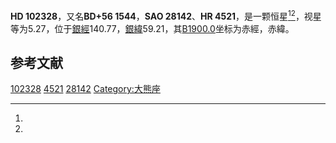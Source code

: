 {{Starbox begin
| name = HD 102328
}}
{{Starbox observe
| epoch = [[J2000.0|J2000.0]]
| constell = {{星座名待查}}<ref name=SIMBAD>{{cite web
 | url=http://simbad.u-strasbg.fr/simbad/sim-id?Ident=HR+4521
 | title =Pulsating variable Star
 | publisher=Centre de Données astronomiques de Strasbourg
 | work=SIMBAD
 | accessdate=2012-07-13}}</ref><ref name=DATA>{{cite web
 | url=http://vizier.u-strasbg.fr/viz-bin/VizieR-5?-out.add=.&-source=5050&-corr=PK=HR&-out.max=9999&HR=4521
 | title=VizieR Detailed Page
 | accessdate=2012-07-13
 | archive-date=2016-03-05
 | archive-url=https://web.archive.org/web/20160305032529/http://vizier.u-strasbg.fr/viz-bin/VizieR-5?-out.add=.&-source=5050&-corr=PK=HR&-out.max=9999&HR=4521
 | dead-url=no
 }}</ref>
| 星官 = 
| ra = {{RA|11|46|55.6}}<ref name=SIMBAD /><ref name=DATA />
| dec = {{DEC|+55|37|42}}<ref name=SIMBAD /><ref name=DATA />
| appmag_v = 5.27<ref name=SIMBAD /><ref name=DATA />
}}
{{Starbox character
| class = K2.5IIIbCN1Ca1<ref name=SIMBAD /><ref name=DATA />
| b-v = 1.27<ref name=SIMBAD /><ref name=DATA />
| u-b = 1.48<ref name=SIMBAD /><ref name=DATA />
| r-i = 0.6<ref name=SIMBAD /><ref name=DATA />
| variable = 
}}
{{Starbox astrometry
| radial_v = 1.48
| prop_mo_ra = 2
| parallax = 
| p_error = 
}}
{{Starbox catalog
| names =BD+56 1544，[[SAO星表|SAO]] 28142，[[HD星表|HD]] 102328，[[HR星表|HR]] 4521}}
{{Starbox reference |Simbad=HR+4521}}
{{Starbox end}}

'''HD 102328'''，又名'''BD+56 1544'''，'''SAO 28142'''、'''HR 4521'''，是一颗恒星<ref name=SIMBAD /><ref name=DATA />，视星等为5.27，位于[[銀道座標系|銀經]]140.77，[[銀道座標系|銀緯]]59.21，其[[B1900.0|B1900.0]]坐标为赤經{{RA|11|41|34.5}}，赤緯{{DEC|+56|59.21|4}}。

== 参考文献 ==
{{reflist}}

{{star-stub}}

[[Category:HD和HDE天體|102328]]
[[Category:HR天體|4521]]
[[Category:SAO天體|28142]]
[[Category:大熊座|Category:大熊座]]
